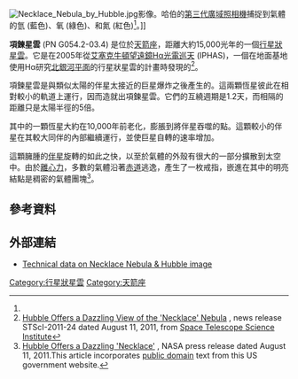 [[File:Necklace_Nebula_by_Hubble.jpg|thumb]]影像。哈伯的[[第三代廣域照相機|第三代廣域照相機]]捕捉到氣體的氫 (藍色)、氧 (綠色)、和氮 (紅色)<ref name=NASANN/>。]]

'''項鍊星雲''' (PN G054.2-03.4) 是位於[[天箭座|天箭座]]，距離大約15,000光年的一個[[行星狀星雲|行星狀星雲]]。它是在2005年從[[The_INT_Photometric_H-Alpha_Survey|艾塞克牛頓望遠鏡Hα光電巡天]] (IPHAS)，一個在地面基地使用Hα研究[[北銀河平面|北銀河平面]]的行星狀星雲的計畫時發現的<ref name=STSINN>[http://hubblesite.org/newscenter/archive/releases/2011/24/image/b/ Hubble Offers a Dazzling View of the 'Necklace' Nebula] {{Wayback|url=http://hubblesite.org/newscenter/archive/releases/2011/24/image/b/ |date=20160926095627 }}, news release STScI-2011-24 dated August 11, 2011, from [[Space_Telescope_Science_Institute|Space Telescope Science Institute]]</ref>。

項鍊星雲是與類似太陽的伴星太接近的巨星爆炸之後產生的。這兩顆恆星彼此在相對較小的軌道上運行，因而造就出項鍊星雲。它們的互繞週期是1.2天，而相隔的距離只是太陽半徑的5倍。

其中的一顆恆星大約在10,000年前老化，膨脹到將伴星吞噬的點。這顆較小的伴星在其較大同伴的內部繼續運行，並使巨星自轉的速率增加。

這顆臃腫的[[伴星|伴星]]旋轉的如此之快，以至於氣體的外殼有很大的一部分擴散到太空中。由於[[離心力|離心力]]，多數的氣體沿著[[赤道|赤道]]逃逸，產生了一枚戒指，嵌進在其中的明亮結點是稠密的氣體團塊<ref name=NASANN>[http://www.nasa.gov/mission_pages/hubble/science/necklace-nebula.html Hubble Offers a Dazzling 'Necklace'] {{Wayback|url=http://www.nasa.gov/mission_pages/hubble/science/necklace-nebula.html |date=20210502184139 }}, NASA press release dated August 11, 2011.This article incorporates [[public_domain|public domain]] text from this US government website.</ref>。

==參考資料==
{{reflist}}

==外部連結==
*[http://hubblesite.org/newscenter/archive/releases/2011/24/fastfacts/ Technical data on Necklace Nebula & Hubble image] {{Wayback|url=http://hubblesite.org/newscenter/archive/releases/2011/24/fastfacts/ |date=20120501010504 }}

[[Category:行星狀星雲|Category:行星狀星雲]]
[[Category:天箭座|Category:天箭座]]